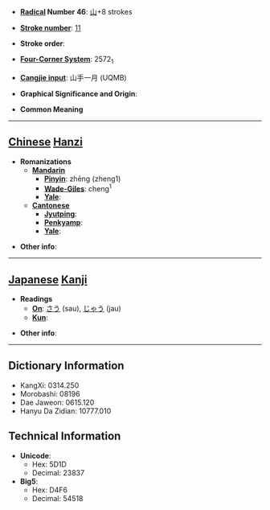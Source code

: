 * '''[[Wiktionary:Chinese radical index| Radical]] Number 46''': [[Wiktionary:Chinese radical index 山|山]]+8 strokes

* '''[[Wiktionary:Chinese total strokes index|Stroke number]]''': [[Wiktionary:Chinese total strokes index 11|11]]

* '''Stroke order''': 

* '''[[Wiktionary:Chinese four corner index|Four-Corner System]]''': 2572<sub>1</sub>

* '''[[Wiktionary:Chinese Cangjie index|Cangjie input]]''': 山手一月 (UQMB)

* '''Graphical Significance and Origin''': 

* '''Common Meaning'''

----

== [[Chinese]] [[Hanzi]] ==

* '''Romanizations'''
** '''[[Mandarin]]'''
*** '''[[Pinyin]]''': zhēng (zheng1)
*** '''[[Wade-Giles]]''': cheng<sup>1</sup>
*** '''[[Yale]]''': 
** '''[[Cantonese]]'''
*** '''[[Jyutping]]''':
*** '''[[Penkyamp]]''': 
*** '''[[Yale]]''': 

* '''Other info''': 

----

== [[Japanese]] [[Kanji]] ==

* '''Readings'''
** '''[[On]]''': [[さう]] (sau), [[じゃう]] (jau)
** '''[[Kun]]''': 

* '''Other info''':  

----

== Dictionary Information ==

* KangXi: 0314.250
* Morobashi: 08196
* Dae Jaweon: 0615.120
* Hanyu Da Zidian: 10777.010

== Technical Information ==

* '''Unicode''':
** Hex: 5D1D
** Decimal: 23837
* '''Big5''':
** Hex: D4F6
** Decimal: 54518